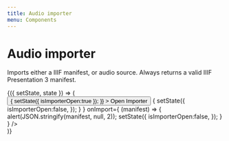 ```yaml
---
title: Audio importer
menu: Components
---
```


# Audio importer
Imports either a IIIF manifest, or audio source. Always returns a valid IIIF Presentation 3 manifest.

<PropsTable of={AudioImporter} />

<Playground>
  <Component initialState={{ isImporterOpen: false }}>
  {({ setState, state }) => (
    <div>
      <button 
        onClick={
          ()=>{
            setState({
              isImporterOpen:true
            });
          }}
      >
        Open Importer
      </button>
      <AudioImporter 
        open={state.isImporterOpen}
        onClose={
          ()=>{
            setState({
              isImporterOpen:false,
            });
          }
        }
        onImport={
          (manifest) => {
            alert(JSON.stringify(manifest, null, 2));
            setState({
              isImporterOpen:false,
            });
          }
        }
      />
    </div>
  )}
  </Component>
</Playground>